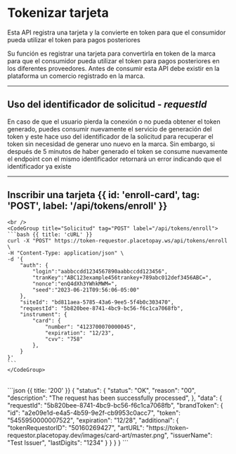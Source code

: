 


# Tokenizar tarjeta

Esta API registra una tarjeta y la convierte en token para que el consumidor pueda utilizar el token para pagos posteriores

Su función es registrar una tarjeta para convertirla en token de la marca para que el
consumidor pueda utilizar el token para pagos posteriores en los diferentes proveedores.
Antes de consumir esta API debe existir en la plataforma un comercio registrado en la
marca.


<EnrollSequence />

---

## Uso del identificador de solicitud - _**requestId**_

En caso de que el usuario pierda la conexión o no pueda obtener el token generado, puedes
consumir nuevamente el servicio de generación del token y este hace uso del identificador
de la solicitud para recuperar el token sin necesidad de generar uno nuevo en la marca. Sin
embargo, si después de 5 minutos de haber generado el token se consume nuevamente el
endpoint con el mismo identificador retornará un error indicando que el identificador ya
existe

---


## Inscribir una tarjeta {{ id: 'enroll-card', tag: 'POST', label: '/api/tokens/enroll' }}

<Row>
    <Col>
        <ApiReader
            path="/api/tokens/enroll"
            method="POST"
            api={props.refs}
        />
    </Col>
    <Col sticky>

    <br />
    <CodeGroup title="Solicitud" tag="POST" label="/api/tokens/enroll">
    ```bash {{ title: 'cURL' }}
    curl -X "POST" https://token-requestor.placetopay.ws/api/tokens/enroll \
    -H "Content-Type: application/json" \
    -d '{
        "auth": {
            "login":"aabbccdd1234567890aabbccdd123456",
            "tranKey":"ABC123example456trankey+789abc012def3456ABC=",
            "nonce":"enQ4dXh3YWhkMWM=",
            "seed":"2023-06-21T09:56:06-05:00"
        },
        "siteId": "bd811aea-5785-43a6-9ee5-5f4b0c303470",
        "requestId": "5b820bee-8741-4bc9-bc56-f6c1ca7068fb",
        "instrument": {
            "card": {
                "number": "4123700070000045",
                "expiration": "12/23",
                "cvv": "758"
            },
        }
    }'
    ```
    </CodeGroup>
  </Col>
</Row>

<Row>
    <Col>
        <ApiReader
            path="/api/tokens/enroll"
            method="post"
            type="response"
            api={props.refs}
        />
    </Col>
    <Col sticky>
        <br />
        <CodeGroup title="Respuesta">
            ```json {{ title: '200' }}
            {
                "status": {
                    "status": "OK",
                    "reason": "00",
                    "description": "The request has been successfully processed",
                },
                "data": {
                    "requestId": "5b820bee-8741-4bc9-bc56-f6c1ca7068fb",
                    "brandToken": {
                        "id": "a2e09e1d-e4a5-4b59-9e2f-cb9953c0acc7",
                        "token": "5455950000007522",
                        "expiration": "12/28",
                        "additional": {
                            "tokenRequestorID": "50160269427",
                            "artURL": "https://token-requestor.placetopay.dev/images/card-art/master.png",
                            "issuerName": "Test Issuer",
                            "lastDigits": "1234"
                        }
                    }
                }
            }
            ```
        </CodeGroup>
    </Col>
</Row>


